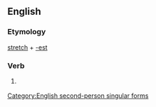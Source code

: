 ==English==

===Etymology===
[[stretch]] + [[-est]]

===Verb===
{{infl|en|verb form}}

# {{archaic}} {{form of|Second-person singular simple present form of|stretch}}

[[Category:English second-person singular forms]]